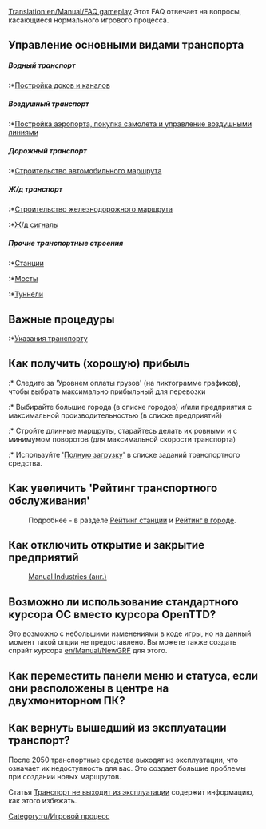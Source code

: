 [[Translation:en/Manual/FAQ gameplay]]
{{ru/FAQmenu}}
Этот FAQ отвечает на вопросы, касающиеся нормального игрового процесса.

==Управление основными видами транспорта==
=====Водный транспорт=====
:*[[ru/Manual/Водоканалы|Постройка доков и каналов]]

=====Воздушный транспорт=====
:*[[ru/Manual/Постройка аэропорта|Постройка аэропорта, покупка самолета и управление воздушными линиями]]

=====Дорожный транспорт=====
:*[[ru/Manual/Автодороги|Строительство автомобильного маршрута]]

=====Ж/д транспорт=====
:*[[ru/Manual/Железнодорожное строительство|Строительство железнодорожного маршрута]]
:*[[ru/Manual/Сигналы|Ж/д сигналы]]

=====Прочие транспортные строения=====
:*[[ru/Manual/Станции|Станции]]
:*[[ru/Manual/Мосты|Мосты]]
:*[[ru/Manual/Туннели|Туннели]]

==Важные процедуры==
:*[[ru/Manual/Задания|Указания транспорту]]

==Как получить (хорошую) прибыль==
:* Следите за 'Уровнем оплаты грузов' (на пиктограмме графиков), чтобы выбрать максимально прибыльный для перевозки
:* Выбирайте большие города (в списке городов) и/или предприятия с максимальной производительностью (в списке предприятий)
:* Стройте длинные маршруты, старайтесь делать их ровными и с минимумом поворотов (для максимальной скорости транспорта)
:* Используйте '[[ru/Manual/Задания#Полная загрузка|Полную загрузку]]' в списке заданий транспортного средства.

==Как увеличить 'Рейтинг транспортного обслуживания'==
:Подробнее - в разделе [[ru/Manual/Игровая механика#Рейтинг станций|Рейтинг станции]] и [[ru/Manual/Игровая механика#Отношение в городе|Рейтинг в городе]].

==Как отключить открытие и закрытие предприятий==
:[http://grfcrawler.tt-forums.net/details.php?do=details&id=244 Manual Industries (анг.)]

==Возможно ли использование стандартного курсора ОС вместо курсора OpenTTD?==
Это возможно с небольшими изменениями в коде игры, но на данный момент такой опции не предоставлено. Вы можете также создать спрайт курсора [[en/Manual/NewGRF]] для этого.

==Как переместить панели меню и статуса, если они расположены в центре на двухмониторном ПК?==

==Как вернуть вышедший из эксплуатации транспорт?==
После 2050 транспортные средства выходят из эксплуатации, что означает их недоступность для вас. Это создает большие проблемы при создании новых маршрутов.

Статья [[ru/Archive/Manual/Settings/Транспорт никогда не выходит из эксплуатации|Транспорт не выходит из эксплуатации]] содержит информацию, как этого избежать.

[[Category:ru/Игровой процесс]]
